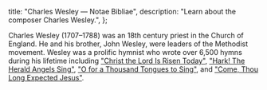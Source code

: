   title: "Charles Wesley — Notae Bibliae",
  description: "Learn about the composer Charles Wesley.",
};

<Initial text="Charles Wesley" />

Charles Wesley (1707–1788) was an 18th century priest in the Church of England. He and his brother, John Wesley, were leaders of the Methodist movement. Wesley was a prolific hymnist who wrote over 6,500 hymns during his lifetime including ["Christ the Lord Is Risen Today"](/liturgy/music/hymns/christ-the-lord-is-risen-today), ["Hark! The Herald Angels Sing"](/liturgy/music/hymns/hark-the-herald-angels-sing), ["O for a Thousand Tongues to Sing"](/liturgy/music/hymns/o-for-a-thousand-tongues-to-sing), and ["Come, Thou Long Expected Jesus"](/liturgy/music/hymns/come-thou-long-expected-jesus).

